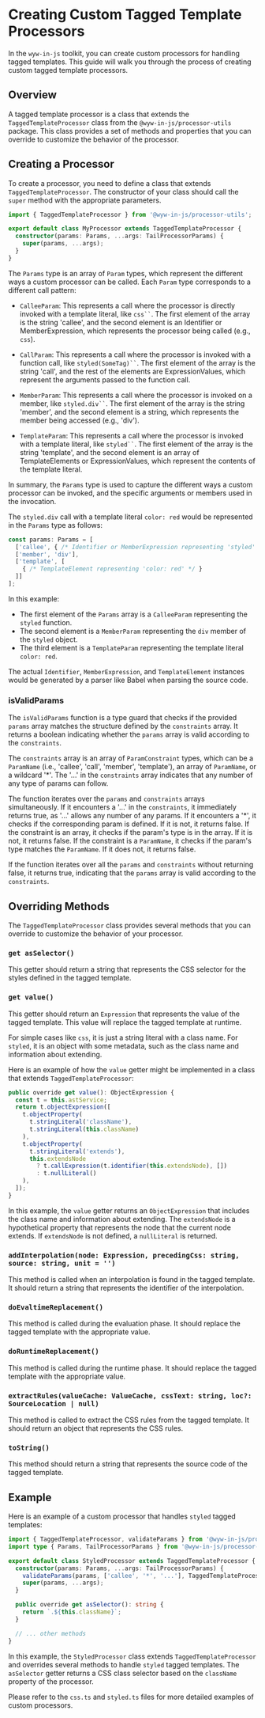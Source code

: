 # Creating Custom Tagged Template Processors

In the `wyw-in-js` toolkit, you can create custom processors for handling tagged templates. This guide will walk you through the process of creating custom tagged template processors.

## Overview

A tagged template processor is a class that extends the `TaggedTemplateProcessor` class from the `@wyw-in-js/processor-utils` package. This class provides a set of methods and properties that you can override to customize the behavior of the processor.

## Creating a Processor

To create a processor, you need to define a class that extends `TaggedTemplateProcessor`. The constructor of your class should call the `super` method with the appropriate parameters.

```typescript
import { TaggedTemplateProcessor } from '@wyw-in-js/processor-utils';

export default class MyProcessor extends TaggedTemplateProcessor {
  constructor(params: Params, ...args: TailProcessorParams) {
    super(params, ...args);
  }
}
```

The `Params` type is an array of `Param` types, which represent the different ways a custom processor can be called. Each `Param` type corresponds to a different call pattern:

- `CalleeParam`: This represents a call where the processor is directly invoked with a template literal, like ` css`` `. The first element of the array is the string 'callee', and the second element is an Identifier or MemberExpression, which represents the processor being called (e.g., `css`).

- `CallParam`: This represents a call where the processor is invoked with a function call, like ` styled(SomeTag)`` `. The first element of the array is the string 'call', and the rest of the elements are ExpressionValues, which represent the arguments passed to the function call.

- `MemberParam`: This represents a call where the processor is invoked on a member, like ` styled.div`` `. The first element of the array is the string 'member', and the second element is a string, which represents the member being accessed (e.g., 'div').

- `TemplateParam`: This represents a call where the processor is invoked with a template literal, like ` styled`` `. The first element of the array is the string 'template', and the second element is an array of TemplateElements or ExpressionValues, which represent the contents of the template literal.

In summary, the `Params` type is used to capture the different ways a custom processor can be invoked, and the specific arguments or members used in the invocation.

The `styled.div` call with a template literal `color: red` would be represented in the `Params` type as follows:

```typescript
const params: Params = [
  ['callee', { /* Identifier or MemberExpression representing 'styled' */ }],
  ['member', 'div'],
  ['template', [
    { /* TemplateElement representing 'color: red' */ }
  ]]
];
```

In this example:

- The first element of the `Params` array is a `CalleeParam` representing the `styled` function.
- The second element is a `MemberParam` representing the `div` member of the `styled` object.
- The third element is a `TemplateParam` representing the template literal `color: red`.

The actual `Identifier`, `MemberExpression`, and `TemplateElement` instances would be generated by a parser like Babel when parsing the source code.

### isValidParams

The `isValidParams` function is a type guard that checks if the provided `params` array matches the structure defined by the `constraints` array. It returns a boolean indicating whether the `params` array is valid according to the `constraints`.

The `constraints` array is an array of `ParamConstraint` types, which can be a `ParamName` (i.e., 'callee', 'call', 'member', 'template'), an array of `ParamName`, or a wildcard '*'. The '...' in the `constraints` array indicates that any number of any type of params can follow.

The function iterates over the `params` and `constraints` arrays simultaneously. If it encounters a '...' in the `constraints`, it immediately returns true, as '...' allows any number of any params. If it encounters a '*', it checks if the corresponding param is defined. If it is not, it returns false. If the constraint is an array, it checks if the param's type is in the array. If it is not, it returns false. If the constraint is a `ParamName`, it checks if the param's type matches the `ParamName`. If it does not, it returns false.

If the function iterates over all the `params` and `constraints` without returning false, it returns true, indicating that the `params` array is valid according to the `constraints`.

## Overriding Methods

The `TaggedTemplateProcessor` class provides several methods that you can override to customize the behavior of your processor.

### `get asSelector()`

This getter should return a string that represents the CSS selector for the styles defined in the tagged template.

### `get value()`

This getter should return an `Expression` that represents the value of the tagged template. This value will replace the tagged template at runtime.

For simple cases like `css`, it is just a string literal with a class name. For `styled`, it is an object with some metadata, such as the class name and information about extending.

Here is an example of how the `value` getter might be implemented in a class that extends `TaggedTemplateProcessor`:

```typescript
public override get value(): ObjectExpression {
  const t = this.astService;
  return t.objectExpression([
    t.objectProperty(
      t.stringLiteral('className'),
      t.stringLiteral(this.className)
    ),
    t.objectProperty(
      t.stringLiteral('extends'),
      this.extendsNode
        ? t.callExpression(t.identifier(this.extendsNode), [])
        : t.nullLiteral()
    ),
  ]);
}
```

In this example, the `value` getter returns an `ObjectExpression` that includes the class name and information about extending. The `extendsNode` is a hypothetical property that represents the node that the current node extends. If `extendsNode` is not defined, a `nullLiteral` is returned.

### `addInterpolation(node: Expression, precedingCss: string, source: string, unit = '')`

This method is called when an interpolation is found in the tagged template. It should return a string that represents the identifier of the interpolation.

### `doEvaltimeReplacement()`

This method is called during the evaluation phase. It should replace the tagged template with the appropriate value.

### `doRuntimeReplacement()`

This method is called during the runtime phase. It should replace the tagged template with the appropriate value.

### `extractRules(valueCache: ValueCache, cssText: string, loc?: SourceLocation | null)`

This method is called to extract the CSS rules from the tagged template. It should return an object that represents the CSS rules.

### `toString()`

This method should return a string that represents the source code of the tagged template.

## Example

Here is an example of a custom processor that handles `styled` tagged templates:

```typescript
import { TaggedTemplateProcessor, validateParams } from '@wyw-in-js/processor-utils';
import type { Params, TailProcessorParams } from '@wyw-in-js/processor-utils';

export default class StyledProcessor extends TaggedTemplateProcessor {
  constructor(params: Params, ...args: TailProcessorParams) {
    validateParams(params, ['callee', '*', '...'], TaggedTemplateProcessor.SKIP);
    super(params, ...args);
  }

  public override get asSelector(): string {
    return `.${this.className}`;
  }

  // ... other methods
}
```

In this example, the `StyledProcessor` class extends `TaggedTemplateProcessor` and overrides several methods to handle `styled` tagged templates. The `asSelector` getter returns a CSS class selector based on the `className` property of the processor.

Please refer to the `css.ts` and `styled.ts` files for more detailed examples of custom processors.
